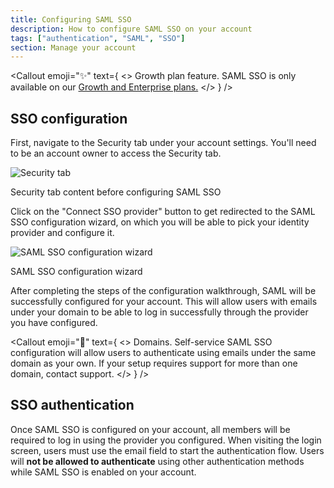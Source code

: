```yaml
---
title: Configuring SAML SSO
description: How to configure SAML SSO on your account
tags: ["authentication", "SAML", "SSO"]
section: Manage your account
---
```



<Callout
  emoji="✨"
  text={
    <>
      <span className="font-bold">Growth plan feature.</span> SAML SSO is only available on our <a href="https://knock.app/pricing">Growth and Enterprise plans.</a>
    </>
  }
/>

## SSO configuration

First, navigate to the Security tab under your account settings. You'll need to be an account owner to access the Security tab.

![Security tab](/images/manage-your-account/security-tab.png)

<figcaption style={{ marginTop: "-40px" }}>
  Security tab content before configuring SAML SSO
</figcaption>

Click on the "Connect SSO provider" button to get redirected to the SAML SSO
configuration wizard, on which you will be able to pick your identity provider
and configure it.

![SAML SSO configuration wizard](/images/manage-your-account/saml-sso-configuration-wizard.png)

<figcaption style={{ marginTop: "-40px" }}>
  SAML SSO configuration wizard
</figcaption>

After completing the steps of the configuration walkthrough, SAML will be successfully configured for your account.
This will allow users with emails under your domain to be able to log in successfully through the provider you
have configured.

<Callout
  emoji="🌠"
  text={
    <>
      <span className="font-bold">Domains.</span> Self-service SAML SSO
      configuration will allow users to authenticate using emails under the same
      domain as your own. If your setup requires support for more than one domain, contact
      support.
    </>
  }
/>

## SSO authentication

Once SAML SSO is configured on your account, all members will be required to log in using the provider you
configured. When visiting the login screen, users must use the email field to start the authentication flow.
Users will **not be allowed to authenticate** using other authentication methods while SAML SSO is enabled on your account.
